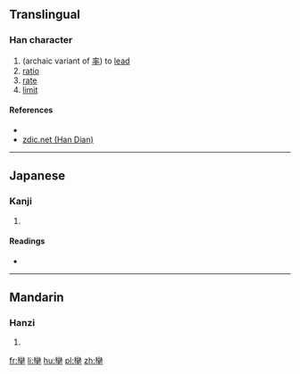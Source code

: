 ==Translingual==

===Han character===
{{Han char|rn=24|rad=十|as=19|sn=21|four=|canj=女火十 (VFJ)|ids=⿱[[䜌]][[十]]}}

# (archaic variant of [[率]]) to [[lead]]
# [[ratio]]
# [[rate]]
# [[limit]]

====References====
* {{Han ref|kx=0157.230|dkj=02772|dj=0361.130|hdz=10067.130|uh=535B|ud=21339}}
*[http://www.zdic.net/z/16/js/535B.htm zdic.net (Han Dian)]

----

==Japanese==

===Kanji===
{{ja-kanji|grade=|rs=十19}}

# {{defn|lang=ja|sort=十19}}

====Readings====
* {{ja-readings|on=[[しゅつ]] (shutsu)|kun=[[ひきいる]] (hikiiru)}}

----

==Mandarin==

===Hanzi===
{{cmn-hanzi|pin=[[shuài]] ([[shuai4]])|wg=shuai<sup>4</sup>}}

# {{defn|lang=cmn|sort=十19}}

[[fr:卛]]
[[li:卛]]
[[hu:卛]]
[[pl:卛]]
[[zh:卛]]